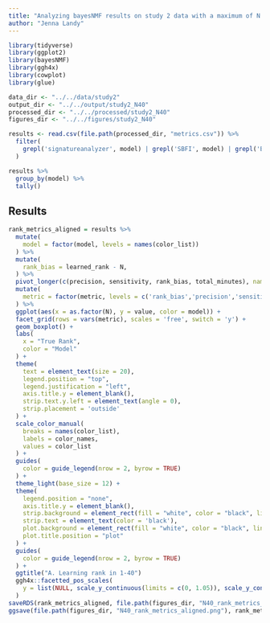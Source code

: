 ```yaml
---
title: "Analyzing bayesNMF results on study 2 data with a maximum of N = 40 signatures"
author: "Jenna Landy"
---
```


```r
library(tidyverse)
library(ggplot2)
library(bayesNMF)
library(ggh4x)
library(cowplot)
library(glue)

data_dir <- "../../data/study2"
output_dir <- "../../output/study2_N40"
processed_dir <- "../../processed/study2_N40"
figures_dir <- "../../figures/study2_N40"
```

```r
results <- read.csv(file.path(processed_dir, "metrics.csv")) %>%
  filter(
    grepl('signatureanalyzer', model) | grepl('SBFI', model) | grepl('BIC', model)
  )

results %>%
  group_by(model) %>%
  tally()
```

## Results 

```r
rank_metrics_aligned = results %>%
  mutate(
    model = factor(model, levels = names(color_list))
  ) %>%
  mutate(
    rank_bias = learned_rank - N,
  ) %>%
  pivot_longer(c(precision, sensitivity, rank_bias, total_minutes), names_to = "metric", values_to = "value") %>%
  mutate(
    metric = factor(metric, levels = c('rank_bias','precision','sensitivity', 'total_minutes'), labels = c('Rank Bias','Precision','Sensitivity', 'Minutes'))
  ) %>%
  ggplot(aes(x = as.factor(N), y = value, color = model)) +
  facet_grid(rows = vars(metric), scales = 'free', switch = 'y') +
  geom_boxplot() +
  labs(
    x = "True Rank",
    color = "Model"
  ) +
  theme(
    text = element_text(size = 20),
    legend.position = "top",
    legend.justification = "left",
    axis.title.y = element_blank(),
    strip.text.y.left = element_text(angle = 0),
    strip.placement = 'outside'
  ) +
  scale_color_manual(
    breaks = names(color_list),
    labels = color_names,
    values = color_list
  ) +
  guides(
    color = guide_legend(nrow = 2, byrow = TRUE)
  ) +
  theme_light(base_size = 12) +
  theme(
    legend.position = "none",
    axis.title.y = element_blank(),
    strip.background = element_rect(fill = "white", color = "black", linewidth = 0.5),
    strip.text = element_text(color = 'black'),
    plot.background = element_rect(fill = "white", color = "black", linewidth = 0.5),
    plot.title.position = "plot"
  ) +
  guides(
    color = guide_legend(nrow = 2, byrow = TRUE)
  ) +
  ggtitle("A. Learning rank in 1-40")
  ggh4x::facetted_pos_scales(
    y = list(NULL, scale_y_continuous(limits = c(0, 1.05)), scale_y_continuous(limits = c(0, 1.05)), scale_y_continuous(trans = "log2"))
  )
saveRDS(rank_metrics_aligned, file.path(figures_dir, "N40_rank_metrics_aligned.rds"))
ggsave(file.path(figures_dir, "N40_rank_metrics_aligned.png"), rank_metrics_aligned, width = 7, height = 7)
```

